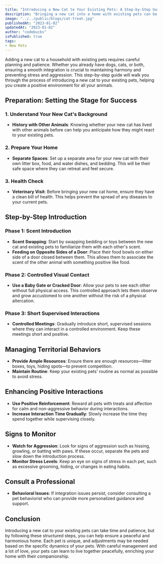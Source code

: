 ```yaml
---
title: "Introducing a New Cat to Your Existing Pets: A Step-by-Step Guide"
description: "Bringing a new cat into a home with existing pets can be challenging. This guide provides detailed steps on how to ensure a smooth and peaceful introduction, manage territorial behaviors, and foster positive interactions between your pets."
image: "../../public/blogs/cat-treat.jpg"
publishedAt: "2023-01-02"
updatedAt: "2023-01-02"
author: "codebucks"
isPublished: true
tags: 
- New Pets
---
```


Adding a new cat to a household with existing pets requires careful planning and patience. Whether you already have dogs, cats, or both, ensuring a smooth integration is crucial to maintaining harmony and preventing stress and aggression. This step-by-step guide will walk you through the process of introducing a new cat to your existing pets, helping you create a positive environment for all your animals.

## Preparation: Setting the Stage for Success

### 1. Understand Your New Cat's Background
- **History with Other Animals**: Knowing whether your new cat has lived with other animals before can help you anticipate how they might react to your existing pets.

### 2. Prepare Your Home
- **Separate Spaces**: Set up a separate area for your new cat with their own litter box, food, and water dishes, and bedding. This will be their safe space where they can retreat and feel secure.

### 3. Health Check
- **Veterinary Visit**: Before bringing your new cat home, ensure they have a clean bill of health. This helps prevent the spread of any diseases to your current pets.

## Step-by-Step Introduction

### Phase 1: Scent Introduction
- **Scent Swapping**: Start by swapping bedding or toys between the new cat and existing pets to familiarize them with each other's scent.
- **Feeding on Opposite Sides of a Door**: Place their food bowls on either side of a door closed between them. This allows them to associate the scent of the other animal with something positive like food.

### Phase 2: Controlled Visual Contact
- **Use a Baby Gate or Cracked Door**: Allow your pets to see each other without full physical access. This controlled approach lets them observe and grow accustomed to one another without the risk of a physical altercation.

### Phase 3: Short Supervised Interactions
- **Controlled Meetings**: Gradually introduce short, supervised sessions where they can interact in a controlled environment. Keep these meetings short and positive.

## Managing Territorial Behaviors

- **Provide Ample Resources**: Ensure there are enough resources—litter boxes, toys, hiding spots—to prevent competition.
- **Maintain Routine**: Keep your existing pets' routine as normal as possible to avoid stress.

## Enhancing Positive Interactions

- **Use Positive Reinforcement**: Reward all pets with treats and affection for calm and non-aggressive behavior during interactions.
- **Increase Interaction Time Gradually**: Slowly increase the time they spend together while supervising closely.

## Signs to Monitor

- **Watch for Aggression**: Look for signs of aggression such as hissing, growling, or batting with paws. If these occur, separate the pets and slow down the introduction process.
- **Monitor Stress Levels**: Keep an eye on signs of stress in each pet, such as excessive grooming, hiding, or changes in eating habits.

## Consult a Professional

- **Behavioral Issues**: If integration issues persist, consider consulting a pet behaviorist who can provide more personalized guidance and support.

## Conclusion

Introducing a new cat to your existing pets can take time and patience, but by following these structured steps, you can help ensure a peaceful and harmonious home. Each pet is unique, and adjustments may be needed based on the specific dynamics of your pets. With careful management and a lot of love, your pets can learn to live together peacefully, enriching your home with their companionship.